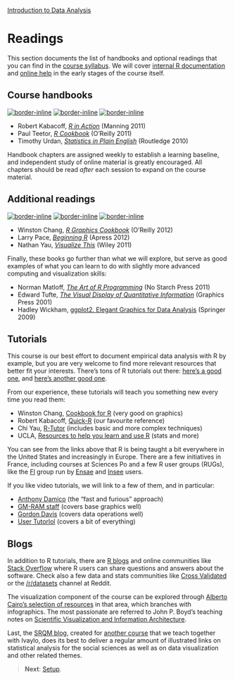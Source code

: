 <style>@import url(style.css);</style>
[Introduction to Data Analysis](index.html "Course index")

# Readings

This section documents the list of handbooks and optional readings that you can find in the [course syllabus][syllabus]. We will cover [internal R documentation][012] and [online help][013] in the early stages of the course itself.

[syllabus]: https://github.com/briatte/ida/raw/master/syllabus.pdf
[012]: 012_rstudio.html
[013]: 013_practice.html

## Course handbooks

 [![border-inline](images/book-kabacoff.jpg)](http://www.manning.com/kabacoff/) [![border-inline](images/book-teetor.gif)](http://shop.oreilly.com/product/9780596809164.do) [![border-inline](images/book-urdan.jpg)](http://www.routledge.com/books/details/9780415872911/)

- Robert Kabacoff, *[R in Action](http://www.manning.com/kabacoff/)* (Manning 2011)
- Paul Teetor, *[R Cookbook](http://shop.oreilly.com/product/9780596809164.do)* (O'Reilly 2011)
- Timothy Urdan, *[Statistics in Plain English](http://www.routledge.com/books/details/9780415872911/)* (Routledge 2010)

Handbook chapters are assigned weekly to establish a learning baseline, and independent study of online material is greatly encouraged. All chapters should be read *after* each session to expand on the course material.

## Additional readings

[![border-inline](images/book-chang.gif)](http://shop.oreilly.com/product/0636920023135.do) [![border-inline](images/book-pace.jpg)](http://www.apress.com/9781430245544) [![border-inline](images/book-yau.png)](http://book.flowingdata.com/)

- Winston Chang, *[R Graphics Cookbook](http://shop.oreilly.com/product/0636920023135.do)* (O'Reilly 2012)
- Larry Pace, *[Beginning R](http://www.apress.com/9781430245544)* (Apress 2012)
- Nathan Yau, *[Visualize This](http://book.flowingdata.com/)* (Wiley 2011)

Finally, these books go further than what we will explore, but serve as good examples of what you can learn to do with slightly more advanced computing and visualization skills:

- Norman Matloff, *[The Art of R Programming](http://nostarch.com/artofr.htm)* (No Starch Press 2011)
- Edward Tufte, *[The Visual Display of Quantitative Information](http://www.edwardtufte.com/tufte/books_vdqi)* (Graphics Press 2001)
- Hadley Wickham, [ggplot2. Elegant Graphics for Data Analysis](http://ggplot2.org/book/) (Springer 2009)

## Tutorials

This course is our best effort to document empirical data analysis with R by example, but you are very welcome to find more relevant resources that better fit your interests. There's tons of R tutorials out there: [here's a good one](https://files.nyu.edu/dm141/public/tutdoc/R_intro/html/Introduction%20to%20R.xhtml), and [here's another good one](http://compdiag.molgen.mpg.de/ngfn/docs/2003/jan/R-intro.pdf).

From our experience, these tutorials will teach you something new every time you read them:

- Winston Chang, [Cookbook for R](http://wiki.stdout.org/rcookbook/) (very good on graphics)
- Robert Kabacoff, [Quick-R](http://www.statmethods.net/) (our favourite reference)
- Chi Yau, [R-Tutor](http://www.r-tutor.com/) (includes basic and more complex techniques)
- UCLA, [Resources to help you learn and use R](http://www.ats.ucla.edu/stat/r/) (stats and more)

You can see from the links above that R is being taught a bit everywhere in the United States and increasingly in Europe. There are a few initiatives in France, including courses at Sciences Po and a few R user groups (RUGs), like the [Fl\tauR](https://fltaur.wordpress.com/) group run by [Ensae](http://www.ensae.fr/) and [Insee](http://www.insee.fr/fr/) users.

If you like video tutorials, we will link to a few of them, and in particular:

- [Anthony Damico](http://www.twotorials.com/) (the "fast and furious" approach)
- [GM-RAM staff](http://www.wekaleamstudios.co.uk/supplementary-material/) (covers base graphics well)
- [Gordon Davis](https://www.youtube.com/playlist?list=PL8BE0E317807A9A21) (covers data operations well)
- [User Tutorlol](https://www.youtube.com/playlist?list=PL69A9CCD816A5F3A5) (covers a bit of everything)

## Blogs

In addition to R tutorials, there are [R blogs](http://www.r-bloggers.com/) and online communities like [Stack Overflow](http://stackoverflow.com/questions/tagged/r) where R users can share questions and answers about the software. Check also a few data and stats communities like [Cross Validated](http://stats.stackexchange.com/questions/tagged/r) or the [/r/datasets][reddit-datasets] channel at Reddit.

[reddit-datasets]: http://www.reddit.com/r/datasets "Reddit datasets"

The visualization component of the course can be explored through [Alberto Cairo's selection of resources](http://www.thefunctionalart.com/2012/10/recommended-readings-for-infographics.html) in that area, which branches with infographics. The most passionate are referred to John P. Boyd's teaching notes on [Scientific Visualization and Information Architecture](http://www-personal.umich.edu/~jpboyd/ENG503.html).

Last, the [SRQM blog](http://srqm.tumblr.com/), created for [another course](http://f.briatte.org/teaching/quanti/) that we teach together with Ivaylo, does its best to deliver a regular amount of illustrated links on statistical analysis for the social sciences as well as on data visualization and other related themes.

> __Next__: [Setup](010_setup.html).
